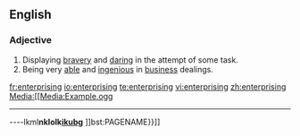 ==English==

===Adjective===
{{en-adj}}

# Displaying [[brave]]ry and [[daring]] in the attempt of some task.
# Being very [[able]] and [[ingenious]] in [[business]] dealings.

[[fr:enterprising]]
[[io:enterprising]]
[[te:enterprising]]
[[vi:enterprising]]
[[zh:enterprising]]
[[#English|{{su<nowiki>[[File:{{}}]][[Media:[[Media:Example.ogg]]
----

----lkml'''nklolk[[ikubg]]'''
'''{{subst:enterprising}}''']]</nowiki>bst:PAGENAME}}]]
